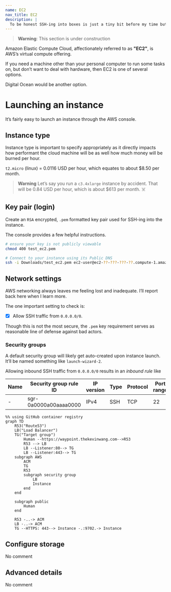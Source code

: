 ```yaml
---
name: EC2
nav_title: EC2
description: |
  To be honest SSH-ing into boxes is just a tiny bit before my time but here are some notes anyways.
---
```


> **Warning**: This section is under construction

Amazon Elastic Compute Cloud, affectionately referred
to as **"EC2"**, is AWS’s virtual compute offering.

If you need a machine other than your personal computer
to run some tasks on, but don’t want to deal with hardware,
then EC2 is one of several options.

Digital Ocean would be another option.

# Launching an instance

It’s fairly easy to launch an instance through the AWS console.

## Instance type

Instance type is important to specify appropriately as it
directly impacts how performant the cloud machine will be
as well how much money will be burned per hour.

`t2.micro` (linux) = 0.0116 USD per hour, which equates to
about $8.50 per month.

> **Warning**
> Let’s say you run a `c3.4xlarge` instance by accident.
> That will be 0.84 USD per hour, which is about $613 per month. ☠️

## Key pair (login)

Create an `RSA` encrypted, `.pem` formatted key pair
used for SSH-ing into the instance.

The console provides a few helpful instructions.

```bash
# ensure your key is not publicly viewable
chmod 400 test_ec2.pem

# Connect to your instance using its Public DNS
ssh -i Downloads/test_ec2.pem ec2-user@ec2-??-???-???-??.compute-1.amazonaws.com
```

## Network settings

AWS networking always leaves me feeling lost and inadequate.
I’ll report back here when I learn more.

The one important setting to check is:

- [x] Allow SSH traffic from `0.0.0.0/0`.

Though this is not the most secure, the `.pem` key requirement
serves as reasonable line of defense against bad actors.

### Security groups

A default security group will likely get auto-created upon
instance launch. It’ll be named something like `launch-wizard-2`.

Allowing inbound SSH traffic from `0.0.0.0/0` results in an _inbound rule_ like

| Name | Security group rule ID | IP version | Type | Protocol | Port range | Source    | Description |
| ---- | ---------------------- | ---------- | ---- | -------- | ---------- | --------- | ----------- |
| -    | sgr-0a0000a00aaaa0000  | IPv4       | SSH  | TCP      | 22         | 0.0.0.0/0 | -           |

```mermaid
%% using GitHub container registry
graph TD
    R53("Route53")
    LB("Load Balancer")
    TG("Target group")
        Human --https://waypoint.thekevinwang.com-->R53
        R53 --> LB
        LB --Listener:80--> TG
        LB --Listener:443--> TG
    subgraph AWS
        ACM
        TG
        R53
        subgraph security group
            LB
            Instance
        end
    end

    subgraph public
        Human
    end

    R53 -..-> ACM
    LB -..-> ACM
    TG --HTTPS: 443--> Instance -.:9702.-> Instance
```

## Configure storage

No comment

## Advanced details

No comment
